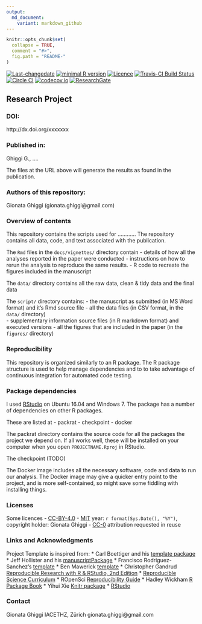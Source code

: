 ```yaml
---
output:
  md_document:
    variant: markdown_github
---
```


<!-- README.md is generated from README.Rmd. Please edit that file -->

```r
knitr::opts_chunk$set(
  collapse = TRUE,
  comment = "#>",
  fig.path = "README-"
)
```
[![Last-changedate](https://img.shields.io/badge/last%20change-`r gsub('-', '--', Sys.Date())`-brightgreen.svg)](https://github.com/benmarwick/researchcompendium/commits/master) 
[![minimal R version](https://img.shields.io/badge/R%3E%3D-`r as.character(getRversion())`-brightgreen.svg)](https://cran.r-project.org/)
[![Licence](https://img.shields.io/github/license/mashape/apistatus.svg)](http://choosealicense.com/licenses/mit/) 
[![Travis-CI Build Status](https://travis-ci.org/benmarwick/researchcompendium.png?branch=master)](https://travis-ci.org/benmarwick/researchcompendium) 
[![Circle CI](https://circleci.com/gh/benmarwick/researchcompendium.svg?style=shield&circle-token=:circle-token)](https://circleci.com/gh/benmarwick/researchcompendium)
[![codecov.io](https://codecov.io/github/benmarwick/researchcompendium/coverage.svg?branch=master)](https://codecov.io/github/benmarwick/researchcompendium?branch=master) 
[![ResearchGate](https://img.shields.io/badge/ResearchGate-ETHZ-green.svg)](https://www.researchgate.net/profile/Gionata_Ghiggi) 

## Research Project 

### DOI: 
 
http://dx.doi.org/xxxxxxx

### Published in: 

Ghiggi G., .... 

The files at the URL above will generate the results as found in the publication.  

### Authors  of this repository:

Gionata Ghiggi (gionata.ghiggi@gmail.com)

### Overview of contents

This repository contains the scripts used for ............
The repository contains all data, code, and text associated with the publication. 

The `Rmd` files in the `docs/vignettes/` directory contain 
- details of how all the analyses reported in the paper were conducted 
- instructions on how to rerun the analysis to reproduce the same results. 
- R code to recreate the figures included in the manuscript

The `data/` directory contains all the raw data, clean & tidy data and the final data  

The `script/` directory contains:
- the manuscript as submitted (in MS Word format) and it's Rmd source file
- all the data files (in CSV format, in the `data/` directory)    
- supplementary information source files (in R markdown format) and executed versions
- all the figures that are included in the paper (in the `figures/` directory)

### Reproducibility 

This repository is organized similarly to an R package.
The R package structure is used to help manage dependencies and to to take advantage of continuous integration for automated code testing.

### Package dependencies 

I used [RStudio](http://www.rstudio.com/products/rstudio/) on Ubuntu 16.04 and Windows 7. 
The package has a number of dependencies on other R packages. 

These are listed at 
- packrat
- checkpoint 
- docker

The packrat directory contains the source code for all the packages the project we depend on. 
If all works well, these will be installed on your computer when you open `PROJECTNAME.Rproj` in RStudio. 

The checkpoint (TODO)

The Docker image includes all the necessary software, code and data to run our analysis. The Docker image may give a quicker entry point to the project, and is more self-contained, so might save some fiddling with installing things.   
 
### Licenses

Some licences
- [CC-BY-4.0](http://creativecommons.org/licenses/by/4.0/)
- [MIT](http://opensource.org/licenses/MIT) year: `r format(Sys.Date(), "%Y")`, copyright holder: Gionata Ghiggi
- [CC-0](http://creativecommons.org/publicdomain/zero/1.0/) attribution requested in reuse

### Links and Acknowledgments

Project Template is inspired from:
* Carl Boettiger and his [template package](https://github.com/cboettig/template)
* Jeff Hollister and his [manuscriptPackage](https://github.com/jhollist/manuscriptPackage)
* Francisco Rodriguez-Sanchez's [template](https://github.com/Pakillo/template)
* Ben Mawerick [template](https://github.com/benmarwick/researchcompendium)
* Christopher Gandrud [Reproducible Research with R & RStudio, 2nd Edition](https://github.com/christophergandrud/Rep-Res-Book)
* [Reproducible Science Curriculum](https://github.com/Reproducible-Science-Curriculum/rr-init)
* ROpenSci [Reproducibility Guide](http://ropensci.github.io/reproducibility-guide/)
* Hadley Wickham [R Package Book](http://r-pkgs.had.co.nz/)
* Yihui Xie [Knitr package](http://yihui.name/knitr/)
* [RStudio](https://www.rstudio.com/)

### Contact

Gionata Ghiggi
IACETHZ, Zürich
gionata.ghiggi@gmail.com 
 



